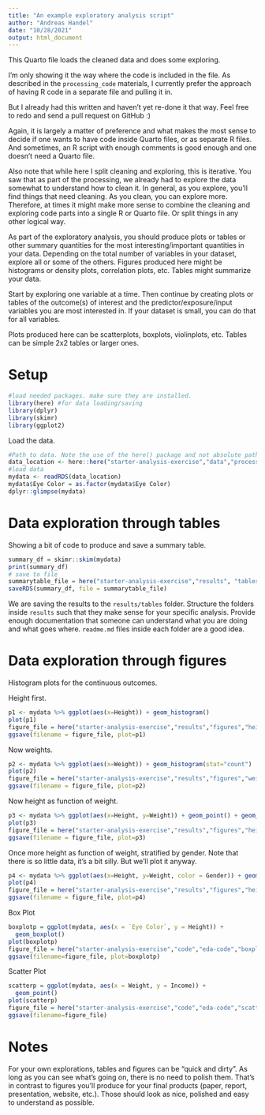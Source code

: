 ```yaml
---
title: "An example exploratory analysis script"
author: "Andreas Handel"
date: "10/28/2021"
output: html_document
---
```


  
  
This Quarto file loads the cleaned data and does some exploring.

I'm only showing it the way where the code is included in the file. 
As described in the `processing_code` materials, I currently prefer the approach of having R code in a separate file and pulling it in.

But I already had this written and haven't yet re-done it that way. Feel free to redo and send a pull request on GitHub :)

Again, it is largely a matter of preference and what makes the most sense to decide if one wants to have code inside Quarto files, or as separate R files.
And sometimes, an R script with enough comments is good enough and one doesn't need a Quarto file.

Also note that while here I split cleaning and exploring, this is iterative. You saw that as part of the processing, we already had to explore the data somewhat to understand how to clean it. In general, as you explore, you'll find things that need cleaning. As you clean, you can explore more. Therefore, at times it might make more sense to combine the cleaning and exploring code parts into a single R or Quarto file. Or split things in any other logical way.

As part of the exploratory analysis, you should produce plots or tables or other summary quantities for the most interesting/important quantities in your data. Depending on the total number of variables in your dataset, explore all or some of the others. Figures produced here might be histograms or density plots, correlation plots, etc. Tables might summarize your data.

Start by exploring one variable at a time. Then continue by creating plots or tables of the outcome(s) of interest and the predictor/exposure/input variables you are most interested in. If your dataset is small, you can do that for all variables. 

Plots produced here can be scatterplots, boxplots, violinplots, etc. Tables can be simple 2x2 tables or larger ones.

# Setup

```r
#load needed packages. make sure they are installed.
library(here) #for data loading/saving
library(dplyr)
library(skimr)
library(ggplot2)
```


Load the data.

```r
#Path to data. Note the use of the here() package and not absolute paths
data_location <- here::here("starter-analysis-exercise","data","processed-data","processeddata2.rds")
#load data
mydata <- readRDS(data_location)
mydata$Eye Color = as.factor(mydata$Eye Color)
dplyr::glimpse(mydata)
```


# Data exploration through tables

Showing a bit of code to produce and save a summary table.


```r
summary_df = skimr::skim(mydata)
print(summary_df)
# save to file
summarytable_file = here("starter-analysis-exercise","results", "tables-files", "summarytable.rds")
saveRDS(summary_df, file = summarytable_file)
```

We are saving the results to the `results/tables` folder. Structure the folders inside `results` such that they make sense for your specific analysis. Provide enough documentation that someone can understand what you are doing and what goes where. `readme.md` files inside each folder are a good idea.


# Data exploration through figures

Histogram plots for the continuous outcomes. 

Height first.

```r
p1 <- mydata %>% ggplot(aes(x=Height)) + geom_histogram() 
plot(p1)
figure_file = here("starter-analysis-exercise","results","figures","height-distribution.png")
ggsave(filename = figure_file, plot=p1) 
```

Now weights.

```r
p2 <- mydata %>% ggplot(aes(x=Weight)) + geom_histogram(stat="count")
plot(p2)
figure_file = here("starter-analysis-exercise","results","figures","weight-distribution.png")
ggsave(filename = figure_file, plot=p2) 
```

Now height as function of weight.

```r
p3 <- mydata %>% ggplot(aes(x=Height, y=Weight)) + geom_point() + geom_smooth(method='lm')
plot(p3)
figure_file = here("starter-analysis-exercise","results","figures","height-weight.png")
ggsave(filename = figure_file, plot=p3) 
```

Once more height as function of weight, stratified by gender. Note that there is so little data, it's a bit silly. But we'll plot it anyway.

```r
p4 <- mydata %>% ggplot(aes(x=Height, y=Weight, color = Gender)) + geom_point() + geom_smooth(method='lm')
plot(p4)
figure_file = here("starter-analysis-exercise","results","figures","height-weight-stratified.png")
ggsave(filename = figure_file, plot=p4) 
```

Box Plot
```r
boxplotp = ggplot(mydata, aes(x = `Eye Color`, y = Height)) +
  geom_boxplot()
plot(boxplotp)
figure_file = here("starter-analysis-exercise","code","eda-code","boxplot.png")
ggsave(filename=figure_file, plot=boxplotp)
```

Scatter Plot
```r
scatterp = ggplot(mydata, aes(x = Weight, y = Income)) +
  geom_point()
plot(scatterp)
figure_file = here("starter-analysis-exercise","code","eda-code","scatterplot.png")
ggsave(filename=figure_file)
```

# Notes

For your own explorations, tables and figures can be "quick and dirty". As long as you can see what's going on, there is no need to polish them. That's in contrast to figures you'll produce for your final products (paper, report, presentation, website, etc.). Those should look as nice, polished and easy to understand as possible.


